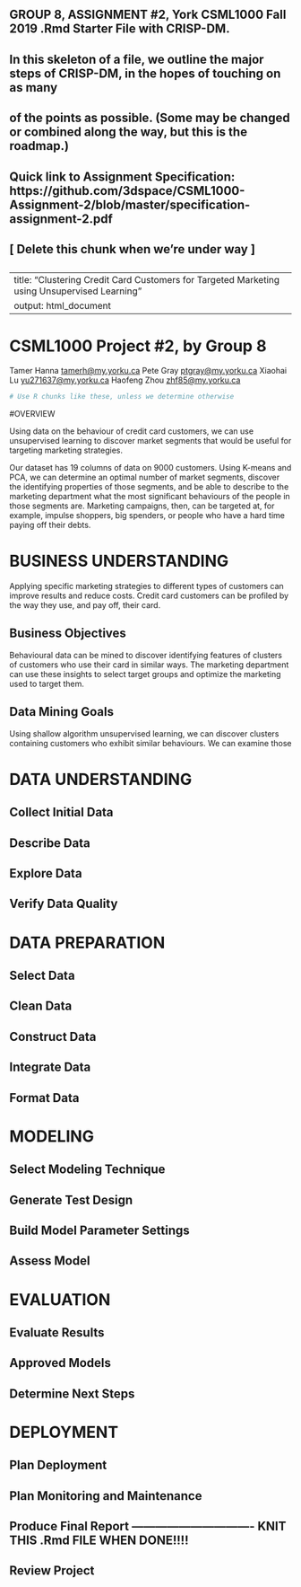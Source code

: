 #################################
##
## GROUP 8, ASSIGNMENT #2, York CSML1000 Fall 2019 .Rmd Starter File with CRISP-DM.
##
## In this skeleton of a file, we outline the major steps of CRISP-DM, in the hopes of touching on as many
## of the points as possible. (Some may be changed or combined along the way, but this is the roadmap.)
##
## Quick link to Assignment Specification: https://github.com/3dspace/CSML1000-Assignment-2/blob/master/specification-assignment-2.pdf
##
## [ Delete this chunk when we're under way ]
##
#################################

---
title: "Clustering Credit Card Customers for Targeted Marketing using Unsupervised Learning"
output: html_document
---

# CSML1000 Project #2, by Group 8
Tamer Hanna <tamerh@my.yorku.ca>
Pete Gray <ptgray@my.yorku.ca>
Xiaohai Lu <yu271637@my.yorku.ca>
Haofeng Zhou <zhf85@my.yorku.ca>

```{r message=FALSE, warning=FALSE}
# Use R chunks like these, unless we determine otherwise
```

#OVERVIEW

Using data on the behaviour of credit card customers, we can use unsupervised learning to discover market segments that would be useful for targeting marketing strategies.

Our dataset has 19 columns of data on 9000 customers. Using K-means and PCA, we can determine an optimal number of market segments, discover the identifying properties of those segments, and be able to describe to the marketing department what the most significant behaviours of the people in those segments are. Marketing campaigns, then, can be targeted at, for example, impulse shoppers, big spenders, or people who have a hard time paying off their debts.

# BUSINESS UNDERSTANDING

Applying specific marketing strategies to different types of customers can improve results and reduce costs. Credit card customers can be profiled by the way they use, and pay off, their card.

## Business Objectives

Behavioural data can be mined to discover identifying features of clusters of customers who use their card in similar ways. The marketing department can use these insights to select target groups and optimize the marketing used to target them.
 
## Data Mining Goals

Using shallow algorithm unsupervised learning, we can discover clusters containing customers who exhibit similar behaviours. We can examine those 


# DATA UNDERSTANDING

## Collect Initial Data
## Describe Data
## Explore Data
## Verify Data Quality


# DATA PREPARATION

## Select Data
## Clean Data
## Construct Data
## Integrate Data
## Format Data


# MODELING

## Select Modeling Technique
## Generate Test Design
## Build Model Parameter Settings
## Assess Model


# EVALUATION

## Evaluate Results
## Approved Models
## Determine Next Steps


# DEPLOYMENT

## Plan Deployment
## Plan Monitoring and Maintenance
## Produce Final Report -------------------------------  KNIT THIS .Rmd FILE WHEN DONE!!!!
## Review Project